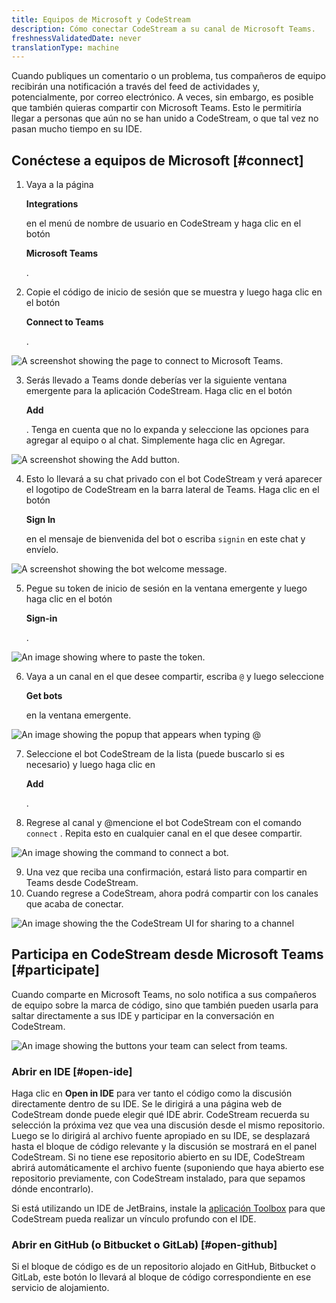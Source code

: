 ```yaml
---
title: Equipos de Microsoft y CodeStream
description: Cómo conectar CodeStream a su canal de Microsoft Teams.
freshnessValidatedDate: never
translationType: machine
---
```










Cuando publiques un comentario o un problema, tus compañeros de equipo recibirán una notificación a través del feed de actividades y, potencialmente, por correo electrónico. A veces, sin embargo, es posible que también quieras compartir con Microsoft Teams. Esto le permitiría llegar a personas que aún no se han unido a CodeStream, o que tal vez no pasan mucho tiempo en su IDE.

## Conéctese a equipos de Microsoft [#connect]

1. Vaya a la página

   <DoNotTranslate>**Integrations**</DoNotTranslate>

   en el menú de nombre de usuario en CodeStream y haga clic en el botón

   <DoNotTranslate>**Microsoft Teams**</DoNotTranslate>

   .

2. Copie el código de inicio de sesión que se muestra y luego haga clic en el botón

   <DoNotTranslate>**Connect to Teams**</DoNotTranslate>

   .

<img
  title="Connect to Microsoft Teams"
  alt="A screenshot showing the page to connect to Microsoft Teams."
  src={codestreamMsteamsConnect}
/>

3. Serás llevado a Teams donde deberías ver la siguiente ventana emergente para la aplicación CodeStream. Haga clic en el botón

   <DoNotTranslate>**Add**</DoNotTranslate>

   . Tenga en cuenta que no lo expanda y seleccione las opciones para agregar al equipo o al chat. Simplemente haga clic en Agregar.

<img
  title="Add"
  alt="A screenshot showing the Add button."
  src={codestreamMsteamsCodestreamAppPage}
/>

4. Esto lo llevará a su chat privado con el bot CodeStream y verá aparecer el logotipo de CodeStream en la barra lateral de Teams. Haga clic en el botón

   <DoNotTranslate>**Sign In**</DoNotTranslate>

   en el mensaje de bienvenida del bot o escriba `signin` en este chat y envíelo.

<img
  title="Weclome"
  alt="A screenshot showing the bot welcome message."
  src={codestreamMsteamsCodestreamBotWelcome}
/>

5. Pegue su token de inicio de sesión en la ventana emergente y luego haga clic en el botón

   <DoNotTranslate>**Sign-in**</DoNotTranslate>

   .

<img
  title="Token"
  alt="An image showing where to paste the token."
  src={codestreamMsteamsTokenExample}
/>

6. Vaya a un canal en el que desee compartir, escriba `@` y luego seleccione

   <DoNotTranslate>**Get bots**</DoNotTranslate>

   en la ventana emergente.

<img
  title="Bots"
  alt="An image showing the popup that appears when typing @"
  src={codestreamMsteamsAddBotButton}
/>

7. Seleccione el bot CodeStream de la lista (puede buscarlo si es necesario) y luego haga clic en

   <DoNotTranslate>**Add**</DoNotTranslate>

   .

8. Regrese al canal y @mencione el bot CodeStream con el comando `connect` . Repita esto en cualquier canal en el que desee compartir.

<img
  title="Connect bot"
  alt="An image showing the command to connect a bot."
  src={codestreamMsteamsCodestreamConnectBotMessage}
/>

9. Una vez que reciba una confirmación, estará listo para compartir en Teams desde CodeStream.
10. Cuando regrese a CodeStream, ahora podrá compartir con los canales que acaba de conectar.

<img
  title="Share to channel"
  alt="An image showing the the CodeStream UI for sharing to a channel"
  src={codestreamMsteamsCodestreamSelectChannel}
/>

## Participa en CodeStream desde Microsoft Teams [#participate]

Cuando comparte en Microsoft Teams, no solo notifica a sus compañeros de equipo sobre la marca de código, sino que también pueden usarla para saltar directamente a sus IDE y participar en la conversación en CodeStream.

<img
  title="Teams UI"
  alt="An image showing the buttons your team can select from teams."
  src={codestreamMsteamsExampleCodestreamMessage}
/>

### Abrir en IDE [#open-ide]

Haga clic en <DoNotTranslate>**Open in IDE**</DoNotTranslate> para ver tanto el código como la discusión directamente dentro de su IDE. Se le dirigirá a una página web de CodeStream donde puede elegir qué IDE abrir. CodeStream recuerda su selección la próxima vez que vea una discusión desde el mismo repositorio. Luego se lo dirigirá al archivo fuente apropiado en su IDE, se desplazará hasta el bloque de código relevante y la discusión se mostrará en el panel CodeStream. Si no tiene ese repositorio abierto en su IDE, CodeStream abrirá automáticamente el archivo fuente (suponiendo que haya abierto ese repositorio previamente, con CodeStream instalado, para que sepamos dónde encontrarlo).

Si está utilizando un IDE de JetBrains, instale la [aplicación Toolbox](https://www.jetbrains.com/toolbox-app/) para que CodeStream pueda realizar un vínculo profundo con el IDE.

### Abrir en GitHub (o Bitbucket o GitLab) [#open-github]

Si el bloque de código es de un repositorio alojado en GitHub, Bitbucket o GitLab, este botón lo llevará al bloque de código correspondiente en ese servicio de alojamiento.